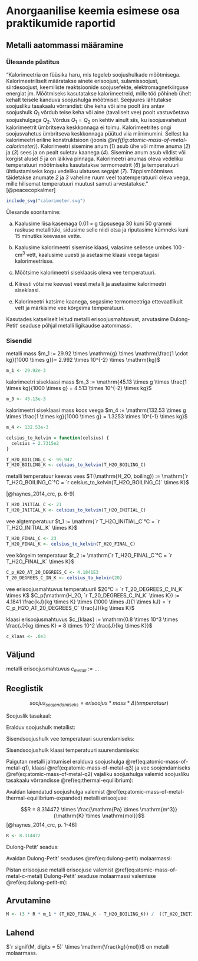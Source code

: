 # Anorgaanilise keemia esimese osa praktikumide raportid

## Metalli aatommassi määramine

### Ülesande püstitus

"Kalorimeetria on füüsika haru, mis tegeleb soojushulkade mõõtmisega.
Kalorimeetriliselt määratakse ainete erisoojust, sulamissoojust,
siirdesoojust, keemiliste reaktsioonide soojusefekte,
elektromagnetkiirguse energiat jm. Mõõtmiseks kasutatakse
kalorimeetreid, mille töö põhineb ühelt kehalt teisele kanduva
soojushulga mõõtmisel. Seejuures lähtutakse soojusliku tasakaalu
võrrandist: ühe keha või aine poolt ära antav soojushulk $Q_1$ võrdub
teise keha või aine (tavaliselt vee) poolt vastuvõetava soojushulgaga
$Q_2$. Võrdus $Q_1 = Q_2$ on kehtiv ainult siis, ku isoojusvahetust
kalorimeetrit ümbritseva keskkonnaga ei toimu. Kalorimeetrites ongi
soojusvahetus ümbritseva keskkonnaga püütud viia miinimumini. Sellest ka
kalorimeetri eriline konstruktsioon (joonis *\@ref(fig:atomic-mass-of-metal-calorimeter)*).
Kalorimeetri sisemine anum (*1*) asub ühe või mitme anuma (*2*) ja (*3*)
sees ja on pealt suletav kaanega (*4*). Sisemine anum asub vildist või
korgist alusel *5* ja on läikiva pinnaga. Kalorimeetri anumas oleva
vedeliku temperatuuri mõõtmiseks kasutatakse termomeetrit (*6*) ja
temperatuuri ühtlustamiseks kogu vedeliku ulatuses segajat (*7*).
Täppismõõtmises täidetakse anumate *2* ja *3* vaheline ruum veel
toatemperatuuril oleva veega, mille hilisemat temperatuuri muutust
samuti arvestatakse." [@peacecopkalmer]

```r
include_svg("calorimeter.svg")
```

Ülesande sooritamine:

a) Kaalusime liisa kasemaga $0.01 \times \mathrm{g}$ täpsusega 30 kuni 50 grammi raskuse metallitüki, sidusime selle niidi otsa ja riputasime kümneks kuni 15 minutiks keevasse vette.

b) Kaalusime kalorimeetri sisemise klaasi, valasime sellesse umbes $100 \cdot \mathrm{cm^3}$ vett, kaalusime uuesti ja asetasime klaasi veega tagasi kalorimeetrisse.

c) Mõõtsime kalorimeetri siseklaasis oleva vee temperatuuri.

d) Kiiresti võtsime keevast veest metalli ja asetasime kalorimeetri siseklaasi.

e) Kalorimeetri katsime kaanega, segasime termomeetriga ettevaatlikult vett ja märkisime vee kõrgeima temperatuuri.

Kasutades katseliselt leitud metalli erisoojusmahtuvust, arvutasime Dulong-Petit’ seaduse põhjal metalli ligikaudse aatommassi.

### Sisendid

metalli mass $m_1 := 29.92 \times \mathrm{g} \times \mathrm{\frac{1 \cdot kg}{1000 \times g}}= 2.992 \times 10^{-2} \times \mathrm{kg}$

```r
m_1 <- 29.92e-3
```

kalorimeetri siseklaasi mass $m_3 := \mathrm{45.13 \times g \times \frac{1 \times kg}{1000 \times g} = 4.513 \times 10^{-2} \times kg}$
```r
m_3 <- 45.13e-3
```

kalorimeetri siseklaasi mass koos veega $m_4 := \mathrm{132.53 \times g \times \frac{1 \times kg}{1000 \times g} = 1.3253 \times 10^{-1} \times kg}$
```r
m_4 <- 132.53e-3
```

```r
celsius_to_kelvin = function(celsius) {
  celsius + 2.7315e2
}
```
```r
T_H2O_BOILING_C <- 99.947
T_H2O_BOILING_K <- celsius_to_kelvin(T_H2O_BOILING_C)
```

metalli temperatuur keevas vees $T(\mathrm{H_2O, boiling}) := \mathrm{`r T_H2O_BOILING_C`°C = `r celsius_to_kelvin(T_H2O_BOILING_C)` \times K}$

[@haynes_2014_crc, p. 6-9]
```r
T_H2O_INITIAL_C <- 21
T_H2O_INITIAL_K <- celsius_to_kelvin(T_H2O_INITIAL_C)
```

vee algtemperatuur $t_1 := \mathrm{`r T_H2O_INITIAL_C`°C = `r T_H2O_INITIAL_K` \times K}$
```r
T_H2O_FINAL_C <- 23
T_H2O_FINAL_K <- celsius_to_kelvin(T_H2O_FINAL_C)
```

vee kõrgeim temperatuur $t_2 := \mathrm{`r T_H2O_FINAL_C`°C = `r T_H2O_FINAL_K` \times K}$

```r
C_p_H2O_AT_20_DEGREES_C <- 4.1841E3
T_20_DEGREES_C_IN_K <- celsius_to_kelvin(20)
```

vee erisoojusmahtuvus temperatuuril $20°C = `r T_20_DEGREES_C_IN_K` \times K$ $C_p(\mathrm{H_2O, `r T_20_DEGREES_C_IN_K` \times K}) := 4.1841 \frac{kJ}{kg \times K} \times {1000 \times J}{1 \times kJ} = `r C_p_H2O_AT_20_DEGREES_C` \frac{J}{kg \times K}$

klaasi erisoojusmahtuvus $c_{klaas} := \mathrm{0.8 \times 10^3 \times \frac{J}{kg \times K} = 8 \times 10^2 \frac{J}{kg \times K}}$
```r
c_klaas <- .8e3
```

## Väljund

metalli erisoojusmahtuvus $c_{metall} := \ldots$

## Reeglistik

$${soojus}_{soojendamiseks} = erisoojus * mass * \Delta(temperatuur)$$

Soojuslik tasakaal:

```{=tex}
\begin{align}
\sum_{i := 1}^n{Q_i} = 0
(\#eq:thermal-equilibrium)
\end{align}
```

Eralduv soojushulk metallist:

```{=tex}
\begin{align}
Q_1 := m_1 \times c_{metall} \times (t_2 - T(\mathrm{H_2O, boiling}))
(\#eq:atomic-mass-of-metal-q1)
\end{align}
```

Sisendsoojushulk vee temperatuuri suurendamiseks:

```{=tex}
\begin{align}
Q_2 := (m_4 - m_3) \times C_p(\mathrm{H_2O, `r T_20_DEGREES_C_IN_K` \times K}) \times (t_2 - t_1)
(\#eq:atomic-mass-of-metal-q2)
\end{align}
```

Sisendsoojushulk klaasi temperatuuri suurendamiseks:

```{=tex}
\begin{align}
Q_3 := m_3 \times c_{klaas} \times (t_2 - t_1)
(\#eq:atomic-mass-of-metal-q3)
\end{align}
```

Paigutan metalli jahtumisel eralduva soojushulga \@ref(eq:atomic-mass-of-metal-q1), klaasi \@ref(eq:atomic-mass-of-metal-q3) ja vee soojendamiseks \@ref(eq:atomic-mass-of-metal-q2) vajaliku soojushulga valemid soojusliku tasakaalu võrrandisse \@ref(eq:thermal-equilibrium):

```{=tex}
\begin{align}
\sum_{i := 1}^n{Q_i} = Q_1 + Q_2 + Q_3 &= m_1 \times c_{metall} \times (t_2 - T(\mathrm{H_2O, boiling}))\\
&+ (m_4 - m_3) \times C_p(\mathrm{H_2O, `r T_20_DEGREES_C_IN_K` \times K}) \times (t_2 - t_1)\\
&+ m_3 \times c_{klaas} \times (t_2 - t_1) = 0
(\#eq:atomic-mass-of-metal-thermal-equilibrium-expanded)
\end{align}
```

Avaldan laiendatud soojushulga valemist \@ref(eq:atomic-mass-of-metal-thermal-equilibrium-expanded) metalli erisoojuse:

```{=tex}
\begin{align}
c_{metall} :&= \frac{(m_4 - m_3) \times C_p(\mathrm{H_2O, `r T_20_DEGREES_C_IN_K` \times K}) \times (t_1 - t_2) + m_3 \times c_{klaas} \times (t_1 - t_2)}{m_1 \times (t_2 - T(\mathrm{H_2O, boiling})}\\
&= \frac{(t_1 - t_2) \times ((m_4 - m_3) \times C_p(\mathrm{H_2O, `r T_20_DEGREES_C_IN_K` \times K}) + m_3 \times c_{klaas})}{m_1 \times (t_2 - T(\mathrm{H_2O, boiling}))}
(\#eq:atomic-mass-of-metal-c-metal)
\end{align}
```

$$R = 8.314472 \times \frac{\mathrm{Pa} \times \mathrm{m^3}}{\mathrm{K} \times \mathrm{mol}}$$ [@haynes_2014_crc, p. 1-46]

```r
R <- 8.314472
```

Dulong-Petit' seadus:

```{=tex}
\begin{align}
c :&= 3 \cdot R
C \cdot M :&= 3 \cdot R
(\#eq:dulong-petit)
\end{align}
```

Avaldan Dulong-Petit' seaduses \@ref(eq:dulong-petit) molaarmassi:

```{=tex}
\begin{align}
M :&= \frac{3 \cdot R}{C}
(\#eq:dulong-petit-m)
\end{align}
```

Pistan erisoojuse metalli erisoojuse valemist \@ref(eq:atomic-mass-of-metal-c-metal) Dulong-Petit' seaduse molaarmassi valemisse \@ref(eq:dulong-petit-m):

```{=tex}
\begin{align}
M :&= \frac{3 \times R}{\frac{(t_1 - t_2) \times ((m_4 - m_3) \times C_p(\mathrm{H_2O, `r T_20_DEGREES_C_IN_K` \times K}) + m_3 \times c_{klaas})}{m_1 \times (t_2 - T(\mathrm{H_2O, boiling}))}}\\
&= \frac{3 \times R \times m_1 \times (t_2 - T(\mathrm{H_2O, boiling}))}{(t_1 - t_2) \times ((m_4 - m_3) \times C_p(\mathrm{H_2O, `r T_20_DEGREES_C_IN_K` \times K}) + m_3 \times c_{klaas})}
(\#eq:atomic-mass-of-metal-m)
\end{align}
```


## Arvutamine
```r
M <- (3 * R * m_1 * (T_H2O_FINAL_K - T_H2O_BOILING_K)) /  ((T_H2O_INITIAL_K - T_H2O_FINAL_K) * ((m_4 - m_3) * C_p_H2O_AT_20_DEGREES_C + m_3 * c_klaas))
```

## Lahend

$`r signif(M, digits = 5)` \times \mathrm{\frac{kg}{mol}}$ on metalli molaarmass.
